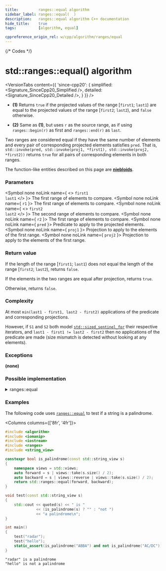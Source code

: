 ```yaml
---
title:         ranges::equal algorithm
sidebar_label: ranges::equal(  )
description:   ranges::equal algorithm C++ documentation
hide_title:    true
tags:          [algorithm, equal]

cppreference_origin_rel: w/cpp/algorithm/ranges/equal
---
```



{/* Codes */}


# std::ranges::equal() algorithm

<VersionTabs content={{
	'since-cpp20': {
		simplified:	<Signature_SinceCpp20_Simplified />,
		detailed:	<Signature_SinceCpp20_Detailed />,
	}
}} />

- **(1)** Returns `true` if the projected values of the range [`first1`; `last1`) are equal to the projected values of the range [`first2`; `last2`), and `false` otherwise.

- **(2)** Same as **(1)**, but uses `r` as the source range, as if using `ranges::begin(r)` as first and `ranges::end(r)` as `last`.

Two ranges are considered equal if they have the same number of elements and every pair of corresponding projected elements satisfies `pred`. That is, `std::invoke(pred, std::invoke(proj1, *first1), std::invoke(proj2, *first2))` returns `true` for all pairs of corresponding elements in both ranges.

The function-like entities described on this page are [**niebloids**](/docs/std/algo/niebloids).

### Parameters

<SymbolTable>

  <Symbol none noLink name={ <> <code>first1</code> <br/> <code>last1</code> </> }>
    The first range of elements to compare.
  </Symbol>
  <Symbol none noLink name={ <code>r1</code> }>
    The first range of elements to compare.
  </Symbol>
  <Symbol none noLink name={ <> <code>first2</code> <br/> <code>last2</code> </> }>
    The second range of elements to compare.
  </Symbol>
  <Symbol none noLink name={ <code>r2</code> }>
    The first range of elements to compare.
  </Symbol>
  <Symbol none noLink name={ <code>pred</code> }>
    Predicate to apply to the projected elements.
  </Symbol>
  <Symbol none noLink name={ <code>proj1</code> }>
    Projection to apply to the elements of the first range.
  </Symbol>
  <Symbol none noLink name={ <code>proj2</code> }>
    Projection to apply to the elements of the first range.
  </Symbol>

</SymbolTable>

### Return value

If the length of the range [`first1`; `last1`) does not equal the length of the range [`first2`; `last2`), returns `false`.

If the elements in the two ranges are equal after projection, returns `true`.

Otherwise, returns `false`.

### Complexity

At most `min(last1 - first1, last2 - first2)` applications of the predicate and corresponding projections.

However, if `S1` and `S2` both model [`std::sized_sentinel_for`](#) their respective iterators,
and `last1 - first1 != last2 - first2` then no applications of the predicate are made (size mismatch is detected without looking at any elements).

### Exceptions

**(none)**

### Possible implementation

<details>
<summary>ranges::equal</summary>

```cpp
struct equal_fn
{
  template<std::input_iterator I1, std::sentinel_for<I1> S1,
           std::input_iterator I2, std::sentinel_for<I2> S2,
           class Pred = ranges::equal_to,
           class Proj1 = std::identity, class Proj2 = std::identity>
  requires std::indirectly_comparable<I1, I2, Pred, Proj1, Proj2>
  constexpr bool
      operator()(I1 first1, S1 last1, I2 first2, S2 last2,
                 Pred pred = {}, Proj1 proj1 = {}, Proj2 proj2 = {}) const
  {
      if constexpr (std::sized_sentinel_for<S1, I1> and std::sized_sentinel_for<S2, I2>)
          if (std::ranges::distance(first1, last1) != std::ranges::distance(first2, last2))
              return false;

      for (; first1 != last1; ++first1, (void)++first2)
          if (!std::invoke(pred, std::invoke(proj1, *first1), std::invoke(proj2, *first2)))
              return false;
      return true;
  }

  template<ranges::input_range R1, ranges::input_range R2,
           class Pred = ranges::equal_to,
           class Proj1 = std::identity, class Proj2 = std::identity>
  requires std::indirectly_comparable<ranges::iterator_t<R1>, ranges::iterator_t<R2>,
                                      Pred, Proj1, Proj2>
  constexpr bool
      operator()(R1&& r1, R2&& r2, Pred pred = {}, Proj1 proj1 = {}, Proj2 proj2 = {}) const
  {
      return (*this)(ranges::begin(r1), ranges::end(r1),
                     ranges::begin(r2), ranges::end(r2),
                     std::ref(pred), std::ref(proj1), std::ref(proj2));
  }
};

inline constexpr equal_fn equal;
```

</details>

### Examples

The following code uses [`ranges::equal`](#) to test if a string is a palindrome.

<Columns columns={['8fr', '4fr']}>
<div>

```cpp title='Main.cpp' showLineNumbers
#include <algorithm>
#include <iomanip>
#include <iostream>
#include <ranges>
#include <string_view>

constexpr bool is_palindrome(const std::string_view s)
{
    namespace views = std::views;
    auto forward = s | views::take(s.size() / 2);
    auto backward = s | views::reverse | views::take(s.size() / 2);
    return std::ranges::equal(forward, backward);
}

void test(const std::string_view s)
{
    std::cout << quoted(s) << " is "
              << (is_palindrome(s) ? "" : "not ")
              << "a palindrome\n";
}

int main()
{
    test("radar");
    test("hello");
    static_assert(is_palindrome("ABBA") and not is_palindrome("AC/DC"));
}
```

</div>
<div>

```plaintext title="Output"
"radar" is a palindrome
"hello" is not a palindrome
```

</div>
</Columns>
